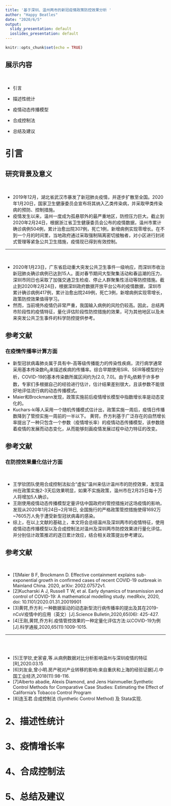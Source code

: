 ```yaml
---
title: '基于深圳、温州两市的新冠疫情政策防控效果分析 '
author: "Happy Beatles"
date: "2020/6/5"
output:
  slidy_presentation: default
  ioslides_presentation: default
---
```


```r
knitr::opts_chunk$set(echo = TRUE)
```

## 展示内容


<br>

- 引言
<br>

- 描述性统计
<br>

- 疫情动态传播模型
<br>

- 合成控制法
<br>


- 总结及建议


# 引言

## 研究背景及意义
<br>

- 2019年12月，湖北省武汉市暴发了新冠肺炎疫情，并逐步扩散至全国。2020年1月20日，国家卫生健康委员会宣布将其纳入乙类传染病，并采取甲类传染病的预防、控制措施。
- 疫情发生以来，温州一度成为孤悬鄂外的最严重地区，防控压力巨大。截止到2020年2月24日，根据浙江省卫生健康委员会公布的疫情数据，温州市累计确诊病例504例，累计治愈出院307例，死亡1例，新增病例实现零增长。在不到一个月的时间里，当地政府通过采取强制隔离密切接触者，对小区进行封闭式管理等紧急公共卫生措施，疫情现已得到有效控制。

---

<br>

- 2020年1月23日，广东省启动重大突发公共卫生事件一级响应，而深圳市收治新冠肺炎确诊病例已达到15人。面对春节期间大型聚集活动和春运潮的压力，深圳市同日也采取了加强交通卫生检疫、停止人群聚集性活动等防控措施。截止到2020年2月24日，根据深圳政府数据开放平台公布的疫情数据，深圳市累计确诊病例417例，累计治愈出院249例，死亡3例，新增病例实现零增长，政策防控效果值得学习。
- 然而，当前境外疫情仍非常严重，我国输入病例的风险仍较高。因此，总结两市阶段性的疫情特征，量化评估阶段性防控措施的效果，可为其他地区以及未来突发公共卫生事件的科学防控提供参考。

## 参考文献

### **在疫情传播率计算方面**

- 新型冠状病毒肺炎属于具有中-高等级传播能力的传染性疾病，流行病学通常采用基本传染数$R_0$来描述疾病的传播率。综合早期使用SIR、SEIR等模型的分析，COVID-19的基本传染数所属区间约为[2.0, 7.0]。由于$R_0$依赖于许多参数，专家们多根据自己的经验进行估计，估计结果差别很大，且该参数不能很好地评估流行病的动态传播模式。
- Maier和Brockmann发现，政策实施前后疫情增长模型中指数增长率是动态变化的。
- Kuchars-ki等人采用一个随机传播模式估计出，政策实施一周后，疫情日传播数降到了管控实施一周前的一半以下。
黄锷，乔方利基于广泛存在的自然增长率提出了一种只包含一个参数（疫情增长率）的疫情动态传播模型，该参数随着疫情的发展而动态变化，从而能够刻画疫情发展过程中动力特征的改变。

## 参考文献
### **在防控效果量化估计方面**
<br>

- 王学钦团队使用合成控制法拟合“虚拟”温州来估计温州市的防控效果，发现温州在政策实施2-3天后效果明显，如果不实施政策，温州市在2月25日每十万人将增加5人确诊。
- 王刚使用疫情动态传播模型定量评估中国政府的管控措施对这场疫情的影响，发现从2020年1月24日~2月18日, 全国施行的严格政策管控措施使得1692万~7605万人免于遭受新型冠状病毒的感染。
- 综上，在以上文献的基础上，本文将会总结温州及深圳两市的疫情特征，使用疫情动态传播模型以及合成控制法对温州及深圳两市防控效果进行量化评估，并分别估计政策推迟的逐日累计效应，结合相关政策提出参考建议。

## 参考文献
<br>

- [1]Maier B F, Brockmann D. Effective containment explains sub-exponential growth in confirmed cases of recent COVID-19 outbreak in Mainland China. 2020, arXiv: 2002.07572v1.
- [2]Kucharski A J, Russell T W, et al. Early dynamics of transmission and control of COVID-19: A mathematical modelling study.
medRxiv, 2020, doi: 10.1101/2020.01.31.20019901
- [3]黄锷,乔方利.一种数据驱动的动态新型流行病传播率的提出及其在2019-nCoV疫情中的应用（英文）[J].Science Bulletin,2020,65(06): 425-427.
- [4]王刚,黄锷,乔方利.疫情管控效果的一种定量化评估方法:以COVID-19为例[J].科学通报,2020,65(11):1009-1015.

---
<br>
<br>

- [5]王学钦,史家睿,等.从病例数据对比分析影响温州与深圳疫情的特征[R],2020.03.15
- [6]刘友金,曾小明.房产税对产业转移的影响:来自重庆和上海的经验证据[J].中国工业经济,2018(11):98-116.
- [7]Alberto abadie, Alexis Diamond, and Jens Hainmueller.Synthetic Control Methods for Comparative Case Studies: Estimating the Effect of California’s Tobacco Control Program 
- [8]连玉君.合成控制法 (Synthetic Control Method) 及 Stata实现.


# 2、描述性统计
# 3、疫情增长率
# 4、合成控制法
# 5、总结及建议

